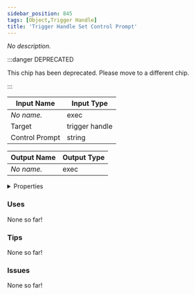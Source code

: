 ```yaml
---
sidebar_position: 845
tags: [Object,Trigger Handle]
title: 'Trigger Handle Set Control Prompt'
---
```


*No description.*

:::danger DEPRECATED

This chip has been deprecated. Please move to a different chip.

:::




<EsbSvg />

| Input Name | Input Type |
|-----------|-----------|
| *No name.* | exec |
| Target | trigger handle |
| Control Prompt | string |

| Output Name | Output Type |
|-----------|-----------|
| *No name.* | exec |


<details>
  <summary>Properties</summary>
  <div>
    <div>
    <table>
      <thead>
        <tr>
          <th>Is beta required?</th>
          <th>❌</th>
        </tr>
        <tr>
          <th>Is this chip a trolling risk?</th>
          <th>❌</th>
        </tr>
        <tr>
          <th>Is this chip a role assignment risk?</th>
          <th>❌</th>
        </tr>
        <tr>
          <th>Chip UUID</th>
          <th>f4bc9ad9-6050-4c89-b33d-3c780b357d95</th>
        </tr>
      </thead>
    </table>
    </div>
  </div>
</details>

### Uses

None so far!

### Tips

None so far!

### Issues

None so far!